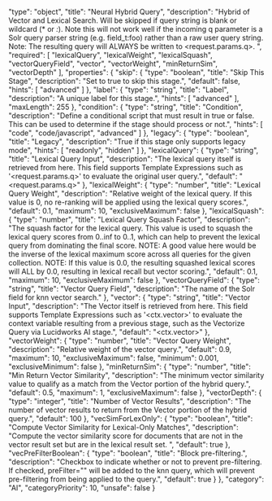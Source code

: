   "type": "object",
  "title": "Neural Hybrid Query",
  "description": "Hybrid of Vector and Lexical Search. Will be skipped if query string is blank or wildcard (* or *:*).  Note this will not work well if the incoming q parameter is a Solr query parser string (e.g. field_t:foo) rather than a raw user query string.  Note: The resulting query will ALWAYS be written to <request.params.q>. ",
  "required": [
    "lexicalQuery",
    "lexicalWeight",
    "lexicalSquash",
    "vectorQueryField",
    "vector",
    "vectorWeight",
    "minReturnSim",
    "vectorDepth"
  ],
  "properties": {
    "skip": {
      "type": "boolean",
      "title": "Skip This Stage",
      "description": "Set to true to skip this stage.",
      "default": false,
      "hints": [
        "advanced"
      ]
    },
    "label": {
      "type": "string",
      "title": "Label",
      "description": "A unique label for this stage.",
      "hints": [
        "advanced"
      ],
      "maxLength": 255
    },
    "condition": {
      "type": "string",
      "title": "Condition",
      "description": "Define a conditional script that must result in true or false. This can be used to determine if the stage should process or not.",
      "hints": [
        "code",
        "code/javascript",
        "advanced"
      ]
    },
    "legacy": {
      "type": "boolean",
      "title": "Legacy",
      "description": "True if this stage only supports legacy mode",
      "hints": [
        "readonly",
        "hidden"
      ]
    },
    "lexicalQuery": {
      "type": "string",
      "title": "Lexical Query Input",
      "description": "The lexical query itself is retrieved from here.  This field supports Template Expressions such as '<request.params.q>' to evaluate the original user query.",
      "default": "<request.params.q>"
    },
    "lexicalWeight": {
      "type": "number",
      "title": "Lexical Query Weight",
      "description": "Relative weight of the lexical query. If this value is 0, no re-ranking will be applied using the lexical query scores.",
      "default": 0.1,
      "maximum": 10,
      "exclusiveMaximum": false
    },
    "lexicalSquash": {
      "type": "number",
      "title": "Lexical Query Squash Factor",
      "description": "The squash factor for the lexical query.  This value is used to squash the lexical query scores from 0..inf to 0..1, which can help to prevent the lexical query from dominating the final score.  NOTE: A good value here would be the inverse of the lexical maximum score across all queries for the given collection. NOTE: If this value is 0.0, the resulting squashed lexical scores will ALL by 0.0, resulting in lexical recall but vector scoring.",
      "default": 0.1,
      "maximum": 10,
      "exclusiveMaximum": false
    },
    "vectorQueryField": {
      "type": "string",
      "title": "Vector Query Field",
      "description": "The name of the Solr field for knn vector search."
    },
    "vector": {
      "type": "string",
      "title": "Vector Input",
      "description": "The Vector itself is retrieved from here.  This field supports Template Expressions such as '<ctx.vector>' to evaluate the context variable resulting from a previous stage, such as the Vectorize Query via Lucidworks AI stage.",
      "default": "<ctx.vector>"
    },
    "vectorWeight": {
      "type": "number",
      "title": "Vector Query Weight",
      "description": "Relative weight of the vector query.",
      "default": 0.9,
      "maximum": 10,
      "exclusiveMaximum": false,
      "minimum": 0.001,
      "exclusiveMinimum": false
    },
    "minReturnSim": {
      "type": "number",
      "title": "Min Return Vector Similarity",
      "description": "The minimum vector similarity value to qualify as a match from the Vector portion of the hybrid query.",
      "default": 0.5,
      "maximum": 1,
      "exclusiveMaximum": false
    },
    "vectorDepth": {
      "type": "integer",
      "title": "Number of Vector Results",
      "description": "The number of vector results to return from the Vector portion of the hybrid query.",
      "default": 100
    },
    "vecSimForLexOnly": {
      "type": "boolean",
      "title": "Compute Vector Similarity for Lexical-Only Matches",
      "description": "Compute the vector similarity score for documents that are not in the  vector result set but are in the lexical result set. ",
      "default": true
    },
    "vecPreFilterBoolean": {
      "type": "boolean",
      "title": "Block pre-filtering.",
      "description": "Checkbox to indicate whether or not to prevent pre-filtering. If checked, preFilter=\"\" will be added to the knn query, which will prevent pre-filtering from being applied to the query.",
      "default": true
    }
  },
  "category": "AI",
  "categoryPriority": 10,
  "unsafe": false
}
